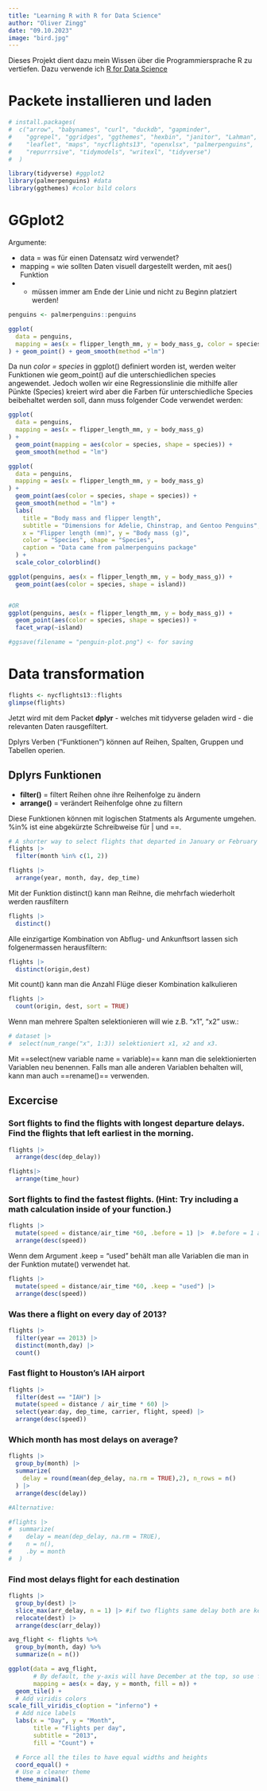 ```yaml
---
title: "Learning R with R for Data Science"
author: "Oliver Zingg"
date: "09.10.2023"
image: "bird.jpg"
---
```



Dieses Projekt dient dazu mein Wissen über die Programmiersprache R zu vertiefen. Dazu verwende ich [R for Data Science](https://r4ds.hadley.nz/intro)


# Packete installieren und laden 

```r
# install.packages(
#  c("arrow", "babynames", "curl", "duckdb", "gapminder", 
#    "ggrepel", "ggridges", "ggthemes", "hexbin", "janitor", "Lahman", 
#    "leaflet", "maps", "nycflights13", "openxlsx", "palmerpenguins", 
#    "repurrrsive", "tidymodels", "writexl", "tidyverse")
#  )
```

```r
library(tidyverse) #ggplot2
library(palmerpenguins) #data
library(ggthemes) #color bild colors 

```


# GGplot2

Argumente: 

* data = was für einen Datensatz wird verwendet?
* mapping = wie sollten Daten visuell dargestellt werden, mit aes() Funktion
* + müssen immer am Ende der Linie und nicht zu Beginn platziert werden!

```r
penguins <- palmerpenguins::penguins

ggplot(
  data = penguins,
  mapping = aes(x = flipper_length_mm, y = body_mass_g, color = species)
) + geom_point() + geom_smooth(method ="lm")
```


Da nun *color = species* in ggplot() definiert worden ist, werden weiter Funktionen wie geom_point() auf die unterschiedlichen species angewendet. Jedoch wollen wir eine Regressionslinie die mithilfe aller Pünkte (Species) kreiert wird aber die Farben für unterschiedliche Species beibehaltet werden soll, dann muss folgender Code verwendet werden: 

```r
ggplot(
  data = penguins,
  mapping = aes(x = flipper_length_mm, y = body_mass_g)
) +
  geom_point(mapping = aes(color = species, shape = species)) + 
  geom_smooth(method = "lm")
```


```r
ggplot(
  data = penguins,
  mapping = aes(x = flipper_length_mm, y = body_mass_g)
) +
  geom_point(aes(color = species, shape = species)) +
  geom_smooth(method = "lm") +
  labs(
    title = "Body mass and flipper length",
    subtitle = "Dimensions for Adelie, Chinstrap, and Gentoo Penguins",
    x = "Flipper length (mm)", y = "Body mass (g)",
    color = "Species", shape = "Species",
    caption = "Data came from palmerpenguins package"
  ) +
  scale_color_colorblind()
```
```r
ggplot(penguins, aes(x = flipper_length_mm, y = body_mass_g)) +
  geom_point(aes(color = species, shape = island))


#OR
ggplot(penguins, aes(x = flipper_length_mm, y = body_mass_g)) +
  geom_point(aes(color = species, shape = species)) +
  facet_wrap(~island)

#ggsave(filename = "penguin-plot.png") <- for saving

```

# Data transformation


```r

flights <- nycflights13::flights
glimpse(flights)

```

Jetzt wird mit dem Packet **dplyr** - welches mit tidyverse geladen wird - die relevanten Daten rausgefiltert.

Dplyrs Verben ("Funktionen")  können auf Reihen, Spalten, Gruppen und Tabellen operien.

## Dplyrs Funktionen

* **filter()** = filtert Reihen ohne ihre Reihenfolge zu ändern
* **arrange()** = verändert Reihenfolge ohne zu filtern

Diese Funktionen können mit logischen Statments als Argumente umgehen. %in% ist eine abgekürzte Schreibweise für | und ==.
```r
# A shorter way to select flights that departed in January or February
flights |> 
  filter(month %in% c(1, 2))
```
```r
flights |> 
  arrange(year, month, day, dep_time)
```

Mit der Funktion distinct() kann man Reihne, die mehrfach wiederholt werden rausfiltern

```r
flights |>
  distinct()
```

Alle einzigartige Kombination von Abflug- und Ankunftsort lassen sich folgenermassen herausfiltern:

```r
flights |>
  distinct(origin,dest)
```
Mit count() kann man die Anzahl Flüge dieser Kombination kalkulieren
```r
flights |>
  count(origin, dest, sort = TRUE)

```
Wenn man mehrere Spalten selektionieren will wie z.B. "x1", "x2" usw.:

```r
# dataset |>
#  select(num_range("x", 1:3)) selektioniert x1, x2 and x3.
```

Mit ==select(new variable name = variable)== kann man die selektionierten Variablen neu benennen. Falls man alle anderen Variablen behalten will, kann man auch ==rename()== verwenden.

## Excercise

### Sort flights to find the flights with longest departure delays. Find the flights that left earliest in the morning.

```r
flights |>
  arrange(desc(dep_delay))

flights|>
  arrange(time_hour)

```


### Sort flights to find the fastest flights. (Hint: Try including a math calculation inside of your function.)

```r
flights |>
  mutate(speed = distance/air_time *60, .before = 1) |>  #.before = 1 adds speed to start of coloumns, we can also use .before = year
  arrange(desc(speed))
```
Wenn dem Argument .keep = "used" behält man alle Variablen die man in der Funktion mutate() verwendet hat.

```r
flights |>
  mutate(speed = distance/air_time *60, .keep = "used") |>
  arrange(desc(speed))
```

### Was there a flight on every day of 2013?

```r
flights |>
  filter(year == 2013) |>
  distinct(month,day) |>
  count()
```

### Fast flight to Houston's IAH airport

```r
flights |> 
  filter(dest == "IAH") |> 
  mutate(speed = distance / air_time * 60) |> 
  select(year:day, dep_time, carrier, flight, speed) |> 
  arrange(desc(speed)) 
```

### Which month has most delays on average?

```r
flights |> 
  group_by(month) |> 
  summarize(
    delay = round(mean(dep_delay, na.rm = TRUE),2), n_rows = n()
  ) |>
  arrange(desc(delay))

#Alternative:

#flights |> 
#  summarize(
#    delay = mean(dep_delay, na.rm = TRUE), 
#    n = n(),
#    .by = month
#  )
```
### Find most delays flight for each destination

```r
flights |> 
  group_by(dest) |> 
  slice_max(arr_delay, n = 1) |> #if two flights same delay both are kept, with_ties = FALSE if strictly only one row per destination 
  relocate(dest) |>
  arrange(desc(arr_delay))

```

```r
avg_flight <- flights %>% 
  group_by(month, day) %>% 
  summarize(n = n())

ggplot(data = avg_flight,
       # By default, the y-axis will have December at the top, so use fct_rev() to reverse it
       mapping = aes(x = day, y = month, fill = n)) +
  geom_tile() +
  # Add viridis colors
scale_fill_viridis_c(option = "inferno") + 
  # Add nice labels
  labs(x = "Day", y = "Month",
       title = "Flights per day",
       subtitle = "2013",
       fill = "Count") +

  # Force all the tiles to have equal widths and heights
  coord_equal() +
  # Use a cleaner theme
  theme_minimal()
  
```




